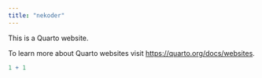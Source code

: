 ```yaml
---
title: "nekoder"
---
```


This is a Quarto website.

To learn more about Quarto websites visit <https://quarto.org/docs/websites>.

```r
1 + 1
```
